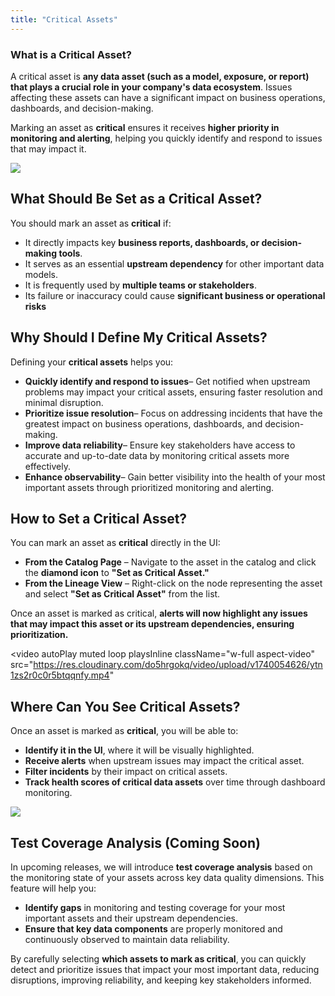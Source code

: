 ```yaml
---
title: "Critical Assets"
---
```


### **What is a Critical Asset?**

A critical asset is **any data asset (such as a model, exposure, or report) that plays a crucial role in your company's data ecosystem**. Issues affecting these assets can have a significant impact on business operations, dashboards, and decision-making.

Marking an asset as **critical** ensures it receives **higher priority in monitoring and alerting**, helping you quickly identify and respond to issues that may impact it.

<img src="https://res.cloudinary.com/do5hrgokq/image/upload/v1740054762/u2rcaavqxmaa2ctg09wz.png" />


## **What Should Be Set as a Critical Asset?**

You should mark an asset as **critical** if:

- It directly impacts key **business reports, dashboards, or decision-making tools**.
- It serves as an essential **upstream dependency** for other important data models.
- It is frequently used by **multiple teams or stakeholders**.
- Its failure or inaccuracy could cause **significant business or operational risks**

## **Why Should I Define My Critical Assets?**

Defining your **critical assets** helps you:

- **Quickly identify and respond to issues**– Get notified when upstream problems may impact your critical assets, ensuring faster resolution and minimal disruption.
- **Prioritize issue resolution**– Focus on addressing incidents that have the greatest impact on business operations, dashboards, and decision-making.
- **Improve data reliability**– Ensure key stakeholders have access to accurate and up-to-date data by monitoring critical assets more effectively.
- **Enhance observability**– Gain better visibility into the health of your most important assets through prioritized monitoring and alerting.

## **How to Set a Critical Asset?**

You can mark an asset as **critical** directly in the UI:

- **From the Catalog Page** – Navigate to the asset in the catalog and click the **diamond icon** to **"Set as Critical Asset."**
- **From the Lineage View** – Right-click on the node representing the asset and select **"Set as Critical Asset"** from the list.

Once an asset is marked as critical, **alerts will now highlight any issues that may impact this asset or its upstream dependencies, ensuring prioritization.**

<video
  autoPlay
  muted
  loop
  playsInline
  className="w-full aspect-video"
  src="https://res.cloudinary.com/do5hrgokq/video/upload/v1740054626/ytn1zs2r0c0r5btqqnfy.mp4"
></video>

## **Where Can You See Critical Assets?**

Once an asset is marked as **critical**, you will be able to:

- **Identify it in the UI**, where it will be visually highlighted.
- **Receive alerts** when upstream issues may impact the critical asset.
- **Filter incidents** by their impact on critical assets.
- **Track health scores of critical data assets** over time through dashboard monitoring.

<img src="https://res.cloudinary.com/do5hrgokq/image/upload/v1744804630/critical-asset-filter.gif" />

## **Test Coverage Analysis (Coming Soon)**

In upcoming releases, we will introduce **test coverage analysis** based on the monitoring state of your assets across key data quality dimensions. This feature will help you:

- **Identify gaps** in monitoring and testing coverage for your most important assets and their upstream dependencies.
- **Ensure that key data components** are properly monitored and continuously observed to maintain data reliability.

By carefully selecting **which assets to mark as critical**, you can quickly detect and prioritize issues that impact your most important data, reducing disruptions, improving reliability, and keeping key stakeholders informed.
